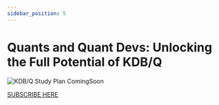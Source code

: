 ```yaml
---
sidebar_position: 5
---
```


# Quants and Quant Devs: Unlocking the Full Potential of KDB/Q

![KDB/Q Study Plan ComingSoon](./img/comingSoon.png)

[SUBSCRIBE HERE](https://defconq.substack.com)

